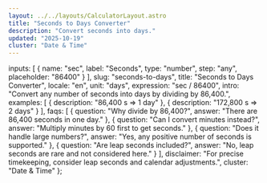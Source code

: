 ```yaml
---
layout: ../../layouts/CalculatorLayout.astro
title: "Seconds to Days Converter"
description: "Convert seconds into days."
updated: "2025-10-19"
cluster: "Date & Time"
---
```



  inputs: [
    { name: "sec", label: "Seconds", type: "number", step: "any", placeholder: "86400" }
  ],
  slug: "seconds-to-days",
  title: "Seconds to Days Converter",
  locale: "en",
  unit: "days",
  expression: "sec / 86400",
  intro: "Convert any number of seconds into days by dividing by 86,400.",
  examples: [
    { description: "86,400 s ⇒ 1 day" },
    { description: "172,800 s ⇒ 2 days" }
  ],
  faqs: [
    { question: "Why divide by 86,400?", answer: "There are 86,400 seconds in one day." },
    { question: "Can I convert minutes instead?", answer: "Multiply minutes by 60 first to get seconds." },
    { question: "Does it handle large numbers?", answer: "Yes, any positive number of seconds is supported." },
    { question: "Are leap seconds included?", answer: "No, leap seconds are rare and not considered here." }
  ],
  disclaimer: "For precise timekeeping, consider leap seconds and calendar adjustments.",
  cluster: "Date & Time"
};

<Calculator schema={schema} />
